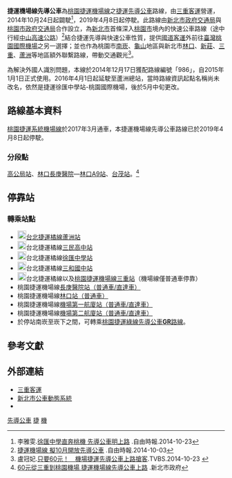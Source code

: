 {{更新|time=2018-12-09T18:02:57+00:00}}

{{Infobox Bus Route
| image= [[File:TTIA_trial_bus_888-U5_at_T1_20141024.jpg|300px]]
| number= 捷運機場線先導公車<br>（986路線）
| manager= [[新北市政府交通局|新北市政府交通局]]
| operator= [[三重客運|三重客運]]
| length= 
| time= 
| start= 蘆洲總站
| via= [[蘆洲站|捷運蘆洲站]]<br>[[三民高中站|捷運三民高中站]]<br>[[徐匯中學站|捷運徐匯中學站]]<br>[[三和國中站|捷運三和國中站]]<br>[[三重站|捷運三重站]]<br>[[長庚醫院|林口長庚醫院]]<br>[[林口站_(桃園捷運)|捷運林口站]]<br>[[台茂購物中心|台茂購物中心]]<br>[[南崁|南崁]][[好市多|好市多]]
| end= [[臺灣桃園國際機場|臺灣桃園國際機場]]
| level= 06:00-22:00
| frequency= 平日20-30分一班<br>例假日30-60分一班
| Other_route=
| vehicle= 一般公車，附有行李放置區
| Fare= 四段票收費
| compete= 
| bgcolor= {{桃園捷運色彩|機}}
| fontcolor= white
}}

'''捷運機場線先導公車'''為[[桃園捷運|桃園捷運]][[桃園國際機場捷運|機場線]]之[[捷運先導公車|捷運先導公車]]路線，由[[三重客運|三重客運]]營運，2014年10月24日起闢駛<ref>李雅雯.[http://news.ltn.com.tw/news/society/breakingnews/1138490 徐匯中學直奔桃機 先導公車明上路] {{Wayback|url=http://news.ltn.com.tw/news/society/breakingnews/1138490 |date=20190420051204 }}.自由時報.2014-10-23</ref>，2019年4月8日起停駛。此路線由[[新北市政府交通局|新北市政府交通局]]與[[桃園市政府交通局|桃園市政府交通局]]合作設立，為[[新北市|新北市]]首條深入[[桃園市|桃園市]]境內的快速公車路線（途中行經[[中山高速公路|中山高速公路]]）<ref>[http://news.ltn.com.tw/news/life/breakingnews/1121652 捷運機場線 擬10月開放先導公車] {{Wayback|url=http://news.ltn.com.tw/news/life/breakingnews/1121652 |date=20190420050819 }}.自由時報.2014-10-03</ref>結合捷運先導與快速公車性質，提供[[國道客運|國道客運]]外前往[[臺灣桃園國際機場|臺灣桃園國際機場]]之另一選擇；並也作為桃園市[[南崁|南崁]]、[[龜山區|龜山]]地區與新北市[[林口區|林口]]、[[新莊區|新莊]]、[[三重區|三重]]、[[蘆洲區|蘆洲]]等地區額外聯繫路線，帶動交通觀光<ref>盧冠妃.[https://tw.news.yahoo.com/%E5%8F%AA%E8%A6%8160%E5%85%83-%E6%A9%9F%E5%A0%B4%E6%8D%B7%E9%81%8B%E5%85%88%E5%B0%8E%E5%85%AC%E8%BB%8A%E4%B8%8A%E8%B7%AF%E6%90%B6%E5%AE%A2-044300439.html 只要60元！　機場捷運先導公車上路搶客].TVBS.2014-10-23  {{webarchive|url=https://web.archive.org/web/20160305214016/https://tw.news.yahoo.com/%E5%8F%AA%E8%A6%8160%E5%85%83-%E6%A9%9F%E5%A0%B4%E6%8D%B7%E9%81%8B%E5%85%88%E5%B0%8E%E5%85%AC%E8%BB%8A%E4%B8%8A%E8%B7%AF%E6%90%B6%E5%AE%A2-044300439.html |date=2016-03-05 }}</ref>。

為解決外國人識別問題，本線於2014年12月17日獲配路線編號「986」，自2015年1月1日正式使用。2016年4月1日起延駛至蘆洲總站，當時路線資訊起點名稱尚未改名，依然是捷運徐匯中學站-桃園國際機場，後於5月中旬更改。

== 路線基本資料 ==
[[桃園國際機場捷運|桃園捷運系統機場線]]於2017年3月通車，本捷運機場線先導公車路線已於2019年4月8日起停駛。

===分段點===
[[交通部高速公路局|高公局站]]、[[長庚醫院|林口長庚醫院]]—[[林口站_(桃園捷運)|林口A9站]]、[[台茂購物中心|台茂站]]。<ref>[http://www.ntpc.gov.tw/ch/home.jsp?id=28&parentpath=0,6,27&mcustomize=multimessages_view.jsp&dataserno=201410230014 60元從三重到桃園機場 捷運機場線先導公車上路] {{Wayback|url=http://www.ntpc.gov.tw/ch/home.jsp?id=28&parentpath=0,6,27&mcustomize=multimessages_view.jsp&dataserno=201410230014 |date=20190125020628 }}.新北市政府</ref>

== 停靠站 ==
{{捷運機場線先導公車}}

{{BS-map
|title=新北市區公車986路線站牌
|legend=0
|lua=1
|map=
KBHFa~~'''蘆洲總站'''
BHF(L)g~~中正光榮路口
BHF~~[[File:The_seal_of_Department_of_Rapid_Transit_Systems,_Taipei_City_Government_20140108.svg|20px]][[捷運蘆洲站|捷運蘆洲站]]
BHF~~民族路口
BHF~~空中大學
BHF(L)g~~三民高中
BHF~~[[File:The_seal_of_Department_of_Rapid_Transit_Systems,_Taipei_City_Government_20140108.svg|20px]][[捷運三民高中站|捷運三民高中站]]
BHF(R)f~~蘆洲區公所
BHF~~鷺江國小(三民路)
BHF~~溪墘
BHF(L)g~~民和公寓
BHF~~[[File:The_seal_of_Department_of_Rapid_Transit_Systems,_Taipei_City_Government_20140108.svg|20px]][[捷運徐匯中學站|捷運徐匯中學站]]
BHF(R)f~~徐匯中學
BHF~~幸福戲院
BHF~~[[File:The_seal_of_Department_of_Rapid_Transit_Systems,_Taipei_City_Government_20140108.svg|20px]][[捷運三和國中站|捷運三和國中站]]
BHF~~格致中學(自強路)
BHF~~和平公園
BHF~~忠孝路
BHF~~東海高中
BHF~~[[File:The_seal_of_Department_of_Rapid_Transit_Systems,_Taipei_City_Government_20140108.svg|20px]][[捷運三重站|捷運三重站]]
BHF~~菜寮(重陽路)
BHF~~三重稅捐分處
BHF~~修德國小
BHF~~大智街口
STR~~ [[File:TWHW1.svg|20px]][[三重交流道|三重交流道]]
uBHF~~[[File:TWHW1.svg|20px]][[福爾摩沙高速公路|國道一號]](高公局)
STR~~ [[File:TWHW1.svg|20px]][[林口交流道_(國道1號)|林口交流道]]
uBHF~~長庚醫院
BHF~~華夏大飯店
uBHF~~[[捷運林口站|捷運林口站]](八德路)
STR~~ [[File:TWHW1.svg|20px]][[林口交流道_(國道1號)|林口交流道]]
BHF~~[[File:TWHW1.svg|20px]][[福爾摩沙高速公路|國道一號]]
STR~~ [[File:TWHW1.svg|20px]][[南崁交流道|南崁交流道]]
BHF~~長榮
BHF~~南崁
uBHF~~台茂購物中心
BHF~~下南崁
BHF~~南亞(好市多)
BHF~~溪州
BHF~~台灣松下
BHF~~三商
BHF~~水尾
BHF~~八股路口
BHF~~下水尾
BHF~~菓林
BHF~~崁下
BHF~~崁上
BHF~~樹仔坡
BHF~~貨運站
BHF~~航郵中心
BHF~~桃園機場一航站
KBHFe~~'''桃園機場二航站'''
}}

===轉乘站點===
* [[File:The_seal_of_Department_of_Rapid_Transit_Systems,_Taipei_City_Government_20140108.svg|20px]][[台北捷運|台北捷運]][[中和新蘆線|橘線]][[蘆洲站|蘆洲站]]
* [[File:The_seal_of_Department_of_Rapid_Transit_Systems,_Taipei_City_Government_20140108.svg|20px]]台北捷運橘線[[三民高中站|三民高中站]]
* [[File:The_seal_of_Department_of_Rapid_Transit_Systems,_Taipei_City_Government_20140108.svg|20px]]台北捷運橘線[[徐匯中學站|徐匯中學站]]
* [[File:The_seal_of_Department_of_Rapid_Transit_Systems,_Taipei_City_Government_20140108.svg|20px]]台北捷運橘線[[三和國中站|三和國中站]]
* [[File:The_seal_of_Department_of_Rapid_Transit_Systems,_Taipei_City_Government_20140108.svg|20px]]台北捷運橘線以及[[桃園國際機場捷運|桃園捷運機場線]][[三重站|三重站]]（機場線僅普通車停靠）
* 桃園捷運機場線[[長庚醫院站|長庚醫院站（普通車/直達車）]]
* 桃園捷運機場線[[林口站_(桃園捷運)|林口站（普通車）]]
*  桃園捷運機場線[[機場第一航廈站|機場第一航廈站（普通車/直達車）]]
* 桃園捷運機場線[[機場第二航廈站|機場第二航廈站（普通車/直達車）]]
* 於停站南崁至崁下之間，可轉乘[[桃園捷運綠線先導公車|桃園捷運綠線先導公車'''GR'''路線]]。

== 參考文獻 ==
{{reflist}}

==外部連結==
*[http://www.sanchung-bus.com.tw/ 三重客運] {{Wayback|url=http://www.sanchung-bus.com.tw/ |date=20161017175340 }}
*[http://e-bus.ntpc.gov.tw/ 新北市公車動態系統] {{Wayback|url=http://e-bus.ntpc.gov.tw/ |date=20210124065509 }}
*{{facebook|TransTaipei|暢行台北公車客運資訊站}}
{{新北市區公車路線}}
{{台北聯營公車路線}}
{{台北聯營公車}}
[[Category:新北市區公車路線|先導公車]]
[[Category:桃園市公車路線|捷]]
[[Category:捷運先導公車|機]]